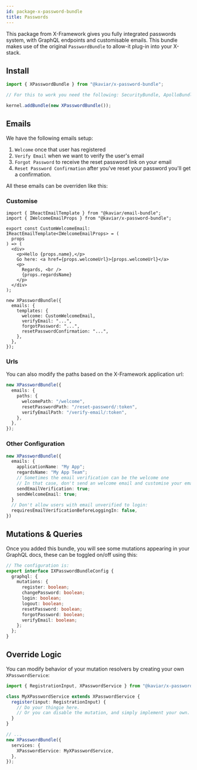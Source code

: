 ```yaml
---
id: package-x-password-bundle
title: Passwords
---
```



<PackageHeader version="1.0.7" packageName="x-password-bundle" containsTypeDefs />

This package from X-Framework gives you fully integrated passwords system, with GraphQL endpoints and customisable emails. This bundle makes use of the original `PasswordBundle` to allow-it plug-in into your X-stack.

## Install

```typescript
import { XPasswordBundle } from "@kaviar/x-password-bundle";

// For this to work you need the following: SecurityBundle, ApolloBundle, ApolloSecurityBundle, SecurityMongoBundle, XBundle

kernel.addBundle(new XPasswordBundle());
```

## Emails

We have the following emails setup:

1. `Welcome` once that user has registered
2. `Verify Email` when we want to verify the user's email
3. `Forgot Password` to receive the reset password link on your email
4. `Reset Password Confirmation` after you've reset your password you'll get a confirmation.

All these emails can be overriden like this:

### Customise

```tsx
import { IReactEmailTemplate } from "@kaviar/email-bundle";
import { IWelcomeEmailProps } from "@kaviar/x-password-bundle";

export const CustomWelcomeEmail: IReactEmailTemplate<IWelcomeEmailProps> = (
  props
) => (
  <div>
    <p>Hello {props.name},</p>
    Go here: <a href={props.welcomeUrl}>{props.welcomeUrl}</a>
    <p>
      Regards, <br />
      {props.regardsName}
    </p>
  </div>
);

new XPasswordBundle({
  emails: {
    templates: {
      welcome: CustomWelcomeEmail,
      verifyEmail: "...",
      forgotPassword: "...",
      resetPasswordConfirmation: "...",
    },
  },
});
```

### Urls

You can also modify the paths based on the X-Framework application url:

```ts
new XPasswordBundle({
  emails: {
    paths: {
      welcomePath: "/welcome",
      resetPasswordPath: "/reset-password/:token",
      verifyEmailPath: "/verify-email/:token",
    },
  },
});
```

### Other Configuration

```ts
new XPasswordBundle({
  emails: {
    applicationName: "My App";
    regardsName: "My App Team";
    // Sometimes the email verification can be the welcome one
    // In that case, don't send an welcome email and customise your email verification one
    sendEmailVerification: true;
    sendWelcomeEmail: true;
  }
  // Don't allow users with email unverified to login:
  requiresEmailVerificationBeforeLoggingIn: false,
})
```

## Mutations & Queries

Once you added this bundle, you will see some mutations appearing in your GraphQL docs, these can be toggled on/off using this:

```ts
// The configuration is:
export interface IXPasswordBundleConfig {
  graphql: {
    mutations: {
      register: boolean;
      changePassword: boolean;
      login: boolean;
      logout: boolean;
      resetPassword: boolean;
      forgotPassword: boolean;
      verifyEmail: boolean;
    };
  };
}
```

## Override Logic

You can modify behavior of your mutation resolvers by creating your own `XPasswordService`:

```ts
import { RegistrationInput, XPasswordService } from "@kaviar/x-password-bundle";

class MyXPasswordService extends XPasswordService {
  register(input: RegistrationInput) {
    // Do your thingie here.
    // Or you can disable the mutation, and simply implement your own.
  }
}

// ...
new XPasswordBundle({
  services: {
    XPasswordService: MyXPasswordService,
  },
});
```
